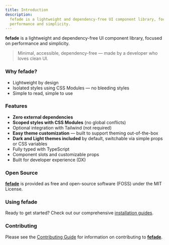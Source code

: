 ```yaml
---
title: Introduction
description:
  fefade is a lightweight and dependency-free UI component library, focused on
  performance and simplicity.
---
```


**fefade** is a lightweight and dependency-free UI component library, focused on
performance and simplicity.

> Minimal, accessible, dependency-free — made by a developer who loves clean UI.

### Why fefade?

- Lightweight by design
- Isolated styles using CSS Modules — no bleeding styles
- Simple to read, simple to use

### Features

- **Zero external dependencies**
- **Scoped styles with CSS Modules** (no global conflicts)
- Optional integration with Tailwind (not required)
- **Easy theme customization** — built to support theming out-of-the-box
- **Dark and Light themes included** by default, switchable via simple props or
  CSS variables
- Fully typed with TypeScript
- Component slots and customizable props
- Built for developer experience (DX)

### Open Source

[**fefade**](https://github.com/dxdns/fefade) is provided as free and
open-source software (FOSS) under the MIT License.

### Using fefade

Ready to get started? Check out our comprehensive
[installation guides](/installation).

### Contributing

Please see the
[Contributing Guide](https://github.com/dxdns/fefade/blob/main/CONTRIBUTING.md)
for information on contributing to
[**fefade**](https://github.com/dxdns/fefade).
